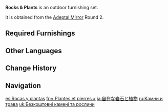 {{Furnishing Infobox
|id             = 350003
|image          = Furnishing Set Rocks & Plants Display.png
|category       = Outdoor Set
|subcategory    = Set
|quality        = 4
|adeptal_energy = 80
|load           = 285
|description    = The grass and trees grow free in the wilds where human feet do not tread. Rocks are also piled up in a corner, seemingly the work of some beast.
|blueprint      = Adeptal Mirror
|adeptal mirror = 2
}}
'''Rocks & Plants''' is an outdoor furnishing set.

It is obtained from the [[Adeptal Mirror]] Round 2.

==Required Furnishings==
{{Recipe
|type = Furnishing Set
|Hiding Grazestone = 1
|"Green Fountain" = 2
|"The Color of the Wind" = 1
|yield = 0
|sort = Hiding Grazestone;"Green Fountain";"The Color of the Wind"
}}

==Other Languages==
{{Other Languages
|en      = Rocks & Plants
|zhs     = 自在的岩石与草木
|zhs_rm  = Zìzài de Yánshí yǔ Cǎomù
|zht     = 自在的岩石與草木
|zht_rm  = Zìzài de Yánshí yǔ Cǎomù
|zh_tl   = Free Rocks and Plants
|ja      = 自在な岩石と植物
|ja_rm   = Jizai-na Ganseki to Shokubutsu
|ja_tl   = Free Rocks and Plants
|ko      = 자유로운 암석과 초목
|ko_rm   = Jayuro'un Amseok-gwa Chomok
|ko_tl   = Free Rocks and Vegetation
|es      = Rocas y plantas
|es_tl   = Rocks and Plants
|fr      = «&nbsp;Plantes et pierres&nbsp;»
|fr_tl   = "Plants and Stones"
|ru      = Камни и трава
|ru_tl   = Rocks and Grasses
|th      = หินและต้นไม้แสนอิสระ
|th_rm   = 
|th_tl   = 
|vi      = Thảm Cỏ Và Núi Đá
|vi_tl   = 
|de      = Felsen und Pflanzen
|de_tl   = Rocks and Plants
|id      = Bebatuan & Tanaman
|id_tl   = Rocks & Plants
|pt      = Rochas e Plantas
|pt_tl   = Rocks and Plants
|tr      = Taşlar ve Bitkiler
|tr_tl   = 
|it      = Piante e rocce
|it_tl   = 
}}

==Change History==
{{Change History|1.5}}

==Navigation==
{{Furnishing Navbox/Sets|type=regular}}

[[es:Rocas y plantas]]
[[fr:« Plantes et pierres »]]
[[ja:自在な岩石と植物]]
[[ru:Камни и трава]]
[[uk:Безкоштовні камені та рослини]]